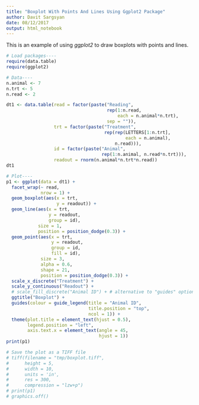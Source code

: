 ```yaml
---
title: "Boxplot With Points And Lines Using Ggplot2 Package"
author: Davit Sargsyan
date: 08/12/2017
output: html_notebook
---
```


This is an example of using *ggplot2* to draw boxplots with points and lines.

```r
# Load packages----
require(data.table)
require(ggplot2)

# Data----
n.animal <- 7
n.trt <- 5
n.read <- 2

dt1 <- data.table(read = factor(paste("Reading",
                                      rep(1:n.read, 
                                          each = n.animal*n.trt),
                                      sep = "")),
                  trt = factor(paste("Treatment", 
                                     rep(rep(LETTERS[1:n.trt],
                                             each = n.animal),
                                         n.read))),
                  id = factor(paste("Animal",
                                    rep(1:n.animal, n.read*n.trt))),
                  readout = rnorm(n.animal*n.trt*n.read))
dt1

# Plot----
p1 <- ggplot(data = dt1) +
  facet_wrap(~ read,
             nrow = 1) +
  geom_boxplot(aes(x = trt,
                   y = readout)) +
  geom_line(aes(x = trt,
                y = readout,
                group = id),
            size = 1,
            position = position_dodge(0.3)) + 
  geom_point(aes(x = trt,
                 y = readout,
                 group = id,
                 fill = id),
             size = 3,
             alpha = 0.6,
             shape = 21,
             position = position_dodge(0.3)) + 
  scale_x_discrete("Treatment") + 
  scale_y_continuous("Readout") + 
  # scale_fill_discrete("Animal ID") + # alternative to "guides" option below
  ggtitle("Boxplot") +
  guides(colour = guide_legend(title = "Animal ID",
                               title.position = "top",
                               ncol = 1)) +
  theme(plot.title = element_text(hjust = 0.5),
        legend.position = "left",
        axis.text.x = element_text(angle = 45,
                                   hjust = 1))
print(p1)

# Save the plot as a TIFF file
# tiff(filename = "tmp/boxplot.tiff",
#      height = 5,
#      width = 10,
#      units = 'in',
#      res = 300,
#      compression = "lzw+p")
# print(p1)
# graphics.off()
```